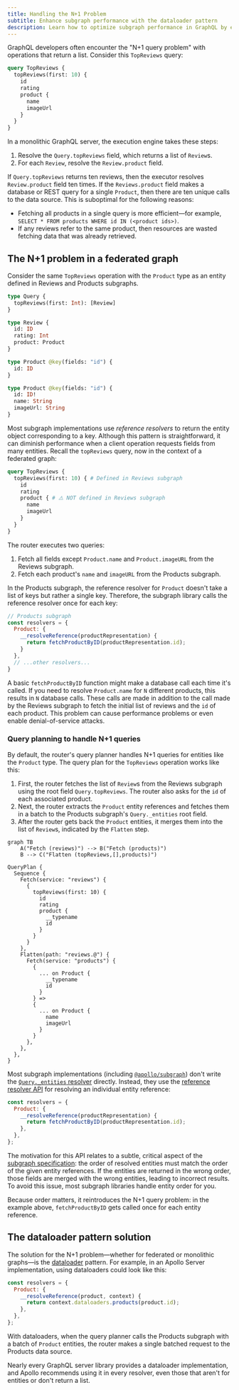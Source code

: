```yaml
---
title: Handling the N+1 Problem
subtitle: Enhance subgraph performance with the dataloader pattern
description: Learn how to optimize subgraph performance in GraphQL by efficiently handling reference resolvers to avoid the N+1 problem.
---
```


GraphQL developers often encounter the "N+1 query problem" with operations that return a list.
Consider this `TopReviews` query:

```graphql disableCopy showLineNumbers=false
query TopReviews {
  topReviews(first: 10) {
    id
    rating
    product {
      name
      imageUrl
    }
  }
}
```

In a monolithic GraphQL server, the execution engine takes these steps:

1. Resolve the `Query.topReviews` field, which returns a list of `Review`s.
2. For each `Review`, resolve the `Review.product` field.

If `Query.topReviews` returns ten reviews, then the executor resolves `Review.product` field ten times.
If the `Reviews.product` field makes a database or REST query for a single `Product`, then there are ten unique calls to the data source.
This is suboptimal for the following reasons:

- Fetching all products in a single query is more efficient—for example, `SELECT * FROM products WHERE id IN (<product ids>)`.
- If any reviews refer to the same product, then resources are wasted fetching data that was already retrieved.

## The N+1 problem in a federated graph

Consider the same `TopReviews` operation with the `Product` type as an entity defined in Reviews and Products subgraphs.

<CodeColumns>

```graphql title="Reviews subgraph" disableCopy
type Query {
  topReviews(first: Int): [Review]
}

type Review {
  id: ID
  rating: Int
  product: Product
}

type Product @key(fields: "id") {
  id: ID
}
```

```graphql title="Products subgraph" disableCopy
type Product @key(fields: "id") {
  id: ID!
  name: String
  imageUrl: String
}
```

</CodeColumns>


Most subgraph implementations use _reference resolvers_ to return the entity object corresponding to a key.
Although this pattern is straightforward, it can diminish performance when a client operation requests fields from many entities.
Recall the `topReviews` query, now in the context of a federated graph:

```graphql disableCopy showLineNumbers=false
query TopReviews {
  topReviews(first: 10) { # Defined in Reviews subgraph
    id
    rating
    product { # ⚠️ NOT defined in Reviews subgraph
      name
      imageUrl
    }
  }
}
```

The router executes two queries:

1. Fetch all fields except `Product.name` and `Product.imageURL` from the Reviews subgraph.
2. Fetch each product's `name` and `imageURL` from the Products subgraph.


In the Products subgraph, the reference resolver for `Product` doesn't take a list of keys but rather a single key.
Therefore, the subgraph library calls the reference resolver once for each key:

```js {4-6} title="resolvers.js" disableCopy
// Products subgraph
const resolvers = {
  Product: {
    __resolveReference(productRepresentation) {
      return fetchProductByID(productRepresentation.id);
    }
  },
  // ...other resolvers...
}
```

A basic `fetchProductByID` function might make a database call each time it's called.
If you need to resolve `Product.name` for `N` different products, this results in `N` database calls.
These calls are made in addition to the call made by the Reviews subgraph to fetch the initial list of reviews and the `id` of each product.
This problem can cause performance problems or even enable denial-of-service attacks.

### Query planning to handle N+1 queries

By default, the router's query planner handles N+1 queries for entities like the `Product` type.
The query plan for the `TopReviews` operation works like this:

1. First, the router fetches the list of `Review`s from the Reviews subgraph using the root field `Query.topReviews`. The router also asks for the `id` of each associated product.
2. Next, the router extracts the `Product` entity references and fetches them in a batch to the Products subgraph's `Query._entities` root field.
3. After the router gets back the `Product` entities, it merges them into the list of `Review`s, indicated by the `Flatten` step.

```mermaid
graph TB
    A("Fetch (reviews)") --> B("Fetch (products)")
    B --> C("Flatten (topReviews,[],products)")
```

<ExpansionPanel title="Click to expand query plan">

```
QueryPlan {
  Sequence {
    Fetch(service: "reviews") {
      {
        topReviews(first: 10) {
          id
          rating
          product {
            __typename
            id
          }
        }
      }
    },
    Flatten(path: "reviews.@") {
      Fetch(service: "products") {
        {
          ... on Product {
            __typename
            id
          }
        } =>
        {
          ... on Product {
            name
            imageUrl
          }
        }
      },
    },
  },
}
```

</ExpansionPanel>

Most subgraph implementations (including [`@apollo/subgraph`](/apollo-server/using-federation/api/apollo-subgraph/)) don't write the [`Query._entities` resolver](/graphos/reference/federation/subgraph-specific-fields/#query_entities) directly.
Instead, they use the [reference resolver API](/graphos/schema-design/federated-schemas/entities/intro/#2-define-a-reference-resolver) for resolving an individual entity reference:

```js
const resolvers = {
  Product: {
    __resolveReference(productRepresentation) {
      return fetchProductByID(productRepresentation.id);
    },
  },
};
```

The motivation for this API relates to a subtle, critical aspect of the [subgraph specification](/federation/subgraph-spec):
the order of resolved entities must match the order of the given entity references.
If the entities are returned in the wrong order, those fields are merged with the wrong entities, leading to incorrect results.
To avoid this issue, most subgraph libraries handle entity order for you.

Because order matters, it reintroduces the N+1 query problem: in the example above, `fetchProductByID` gets called once for each entity reference.

## The dataloader pattern solution

The solution for the N+1 problem—whether for federated or monolithic graphs—is the [dataloader](https://github.com/graphql/dataloader) pattern.
For example, in an Apollo Server implementation, using dataloaders could look like this:

```js
const resolvers = {
  Product: {
    __resolveReference(product, context) {
      return context.dataloaders.products(product.id);
    },
  },
};
```

With dataloaders, when the query planner calls the Products subgraph with a batch of `Product` entities, the router makes a single batched request to the Products data source.

Nearly every GraphQL server library provides a dataloader implementation, and Apollo recommends using it in every resolver, even those that aren't for entities or don't return a list.
